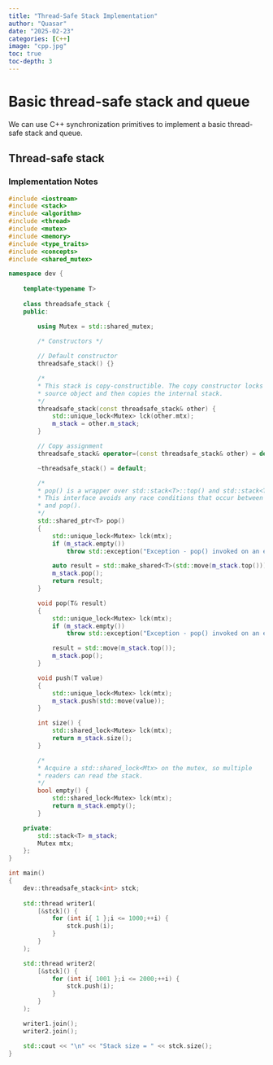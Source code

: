 ```yaml
---
title: "Thread-Safe Stack Implementation"
author: "Quasar"
date: "2025-02-23"
categories: [C++]      
image: "cpp.jpg"
toc: true
toc-depth: 3
---
```


# Basic thread-safe stack and queue

We can use C++ synchronization primitives to implement a basic thread-safe stack and queue.

## Thread-safe stack

### Implementation Notes


```cpp
#include <iostream>
#include <stack>
#include <algorithm>
#include <thread>
#include <mutex>
#include <memory>
#include <type_traits>
#include <concepts>
#include <shared_mutex>

namespace dev {
   
    template<typename T>
    
    class threadsafe_stack {
    public:

        using Mutex = std::shared_mutex;

        /* Constructors */
        
        // Default constructor
        threadsafe_stack() {}

        /*
        * This stack is copy-constructible. The copy constructor locks the mutex in the 
        * source object and then copies the internal stack.
        */
        threadsafe_stack(const threadsafe_stack& other) {
            std::unique_lock<Mutex> lck(other.mtx);
            m_stack = other.m_stack;
        }

        // Copy assignment
        threadsafe_stack& operator=(const threadsafe_stack& other) = delete;

        ~threadsafe_stack() = default;

        /*
        * pop() is a wrapper over std::stack<T>::top() and std::stack<T>::pop().
        * This interface avoids any race conditions that occur between calls to top()
        * and pop().
        */
        std::shared_ptr<T> pop()
        {
            std::unique_lock<Mutex> lck(mtx);
            if (m_stack.empty())
                throw std::exception("Exception - pop() invoked on an empty stack!");

            auto result = std::make_shared<T>(std::move(m_stack.top()));
            m_stack.pop();
            return result;
        }

        void pop(T& result)
        {
            std::unique_lock<Mutex> lck(mtx);
            if (m_stack.empty())
                throw std::exception("Exception - pop() invoked on an empty stack");

            result = std::move(m_stack.top());
            m_stack.pop();
        }

        void push(T value)
        {
            std::unique_lock<Mutex> lck(mtx);
            m_stack.push(std::move(value));
        }

        int size() {
            std::shared_lock<Mutex> lck(mtx);
            return m_stack.size();
        }

        /* 
        * Acquire a std::shared_lock<Mtx> on the mutex, so multiple
        * readers can read the stack.
        */
        bool empty() {
            std::shared_lock<Mutex> lck(mtx);
            return m_stack.empty();
        }

    private:
        std::stack<T> m_stack;
        Mutex mtx;
    };
}

int main()
{
    dev::threadsafe_stack<int> stck;
    
    std::thread writer1(
        [&stck]() {
            for (int i{ 1 };i <= 1000;++i) {
                stck.push(i);
            }
        }
    );

    std::thread writer2(
        [&stck]() {
            for (int i{ 1001 };i <= 2000;++i) {
                stck.push(i);
            }
        }
    );

    writer1.join();
    writer2.join();

    std::cout << "\n" << "Stack size = " << stck.size();
}
```

